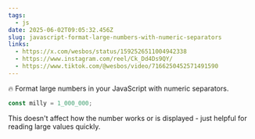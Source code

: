 ```yaml
---
tags:
  - js
date: 2025-06-02T09:05:32.456Z
slug: javascript-format-large-numbers-with-numeric-separators
links:
  - https://x.com/wesbos/status/1592526511004942338
  - https://www.instagram.com/reel/Ck_Dd4Ds9QY/
  - https://www.tiktok.com/@wesbos/video/7166250452571491590
---
```


🔥 Format large numbers in your JavaScript with numeric separators.

```js
const milly = 1_000_000;
```

This doesn't affect how the number works or is displayed - just helpful for reading large values quickly.

